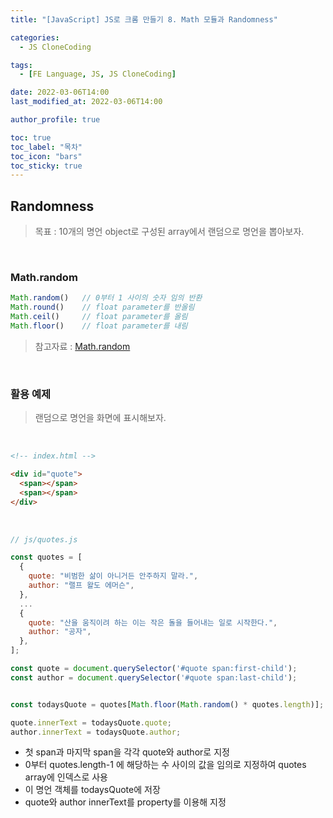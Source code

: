 ```yaml
---
title: "[JavaScript] JS로 크롬 만들기 8. Math 모듈과 Randomness"

categories:
  - JS CloneCoding

tags:
  - [FE Language, JS, JS CloneCoding]

date: 2022-03-06T14:00
last_modified_at: 2022-03-06T14:00

author_profile: true

toc: true
toc_label: "목차"
toc_icon: "bars"
toc_sticky: true
---
```


## Randomness

> 목표 : 10개의 명언 object로 구성된 array에서 랜덤으로 명언을 뽑아보자.

<br />

### Math.random

```js
Math.random()   // 0부터 1 사이의 숫자 임의 반환
Math.round()    // float parameter를 반올림
Math.ceil()     // float parameter를 올림
Math.floor()    // float parameter를 내림
```

> 참고자료 : [Math.random](https://developer.mozilla.org/ko/docs/Web/JavaScript/Reference/Global_Objects/Math/random)

<br />

### 활용 예제

> 랜덤으로 명언을 화면에 표시해보자.

<br />

```html
<!-- index.html -->

<div id="quote">
  <span></span>
  <span></span>
</div>
```

<br />

```js
// js/quotes.js

const quotes = [
  {
    quote: "비범한 삶이 아니거든 안주하지 말라.",
    author: "랠프 왈도 에머슨",
  },
  ...
  {
    quote: "산을 움직이려 하는 이는 작은 돌을 들어내는 일로 시작한다.",
    author: "공자",
  },
];

const quote = document.querySelector('#quote span:first-child');
const author = document.querySelector('#quote span:last-child');


const todaysQuote = quotes[Math.floor(Math.random() * quotes.length)];

quote.innerText = todaysQuote.quote;
author.innerText = todaysQuote.author;
```

- 첫 span과 마지막 span을 각각 quote와 author로 지정
- 0부터 quotes.length-1 에 해당하는 수 사이의 값을 임의로 지정하여 quotes array에 인덱스로 사용
- 이 명언 객체를 todaysQuote에 저장
- quote와 author innerText를 property를 이용해 지정